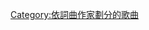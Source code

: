 {{Category explanation|'''[[棉花糖_(音乐人)|棉花糖]]'''创作或联合创作的歌曲，關於棉花糖的歌曲，請見「[[:Category:棉花糖歌曲|:Category:棉花糖歌曲]]」}}

[[Category:依詞曲作家劃分的歌曲|Category:依詞曲作家劃分的歌曲]]